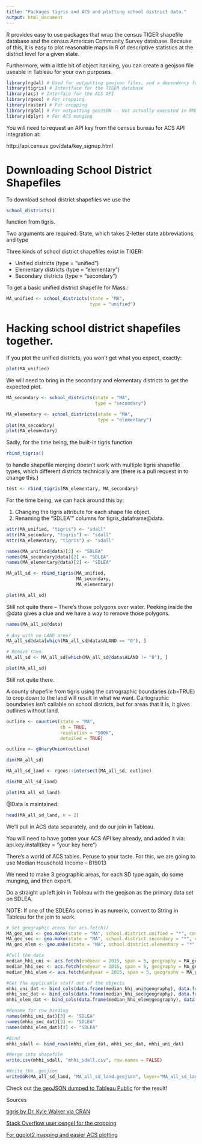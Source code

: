 ```yaml
---
title: "Packages tigris and ACS and plotting school district data."
output: html_document
---
```

R provides easy to use packages that wrap the census TIGER shapefile database and the census American Community Survey database. Because of this, it is easy to plot reasonable maps in R of descriptive statistics at the district level for a given state.

Furthermore, with a little bit of object hacking, you can create a geojson file useable in Tableau for your own purposes.
```r
library(rgdal) # Used for outputting geojson files, and a dependency for tigris
library(tigris) # Intertface for the TIGER database
library(acs) # Interface for the ACS API
library(rgeos) # For cropping
library(raster) # For cropping
library(rgdal) # For outputting geoJSON -- Not actually executed in RMD
library(dplyr) # For ACS munging

```
You will need to request an API key from the census bureau for ACS API integration at:

  http://api.census.gov/data/key_signup.html

# Downloading School District Shapefiles

To download school district shapefiles we use the
```r
school_districts()
```
function from tigris.

Two arguments are required: State, which takes 2-letter state abbreviations, and type

Three kinds of school district shapefiles exist in TIGER:

* Unified districts (type = "unified")
* Elementary districts (type = "elementary")
* Secondary districts (type = "secondary")

To get a basic unified district shapefile for Mass.:
```r
MA_unified <- school_districts(state = "MA",
                               type = "unified")
```

# Hacking school district shapefiles together.
If you plot the unified districts, you won't get what you expect, exactly:

```r
plot(MA_unified)
```

We will need to bring in the secondary and elementary districts to get the expected plot.
```r
MA_secondary <- school_districts(state = "MA",
                                 type = "secondary")

MA_elementary <- school_districts(state = "MA",
                                  type = "elementary")
plot(MA_secondary)
plot(MA_elementary)
```

Sadly, for the time being, the built-in tigris function
```r
rbind_tigris()
```
to handle shapefile merging doesn't work with multiple tigris shapefile types, which different districts technically are (there is a pull request in to change this.)
```r
test <- rbind_tigris(MA_elementary, MA_secondary)
```
For the time being, we can hack around this by:

  1. Changing the tigris attribute for each shape file object.
  2. Renaming the "SDLEA"" columns for tigris_dataframe@data.
```r
attr(MA_unified, "tigris") <- "sdall"
attr(MA_secondary, "tigris") <- "sdall"
attr(MA_elementary, "tigris") <- "sdall"

names(MA_unified@data)[2] <- "SDLEA"
names(MA_secondary@data)[2] <- "SDLEA"
names(MA_elementary@data)[2] <- "SDLEA"

MA_all_sd <- rbind_tigris(MA_unified,
                          MA_secondary,
                          MA_elementary)

plot(MA_all_sd)
```
Still not quite there -- There's those polygons over water.
Peeking inside the @data gives a clue and we have a way to remove those polygons.
```r
names(MA_all_sd@data)
                
# Any with no LAND area?
MA_all_sd@data[which(MA_all_sd@data$ALAND == "0"), ]

# Remove them.
MA_all_sd <- MA_all_sd[which(MA_all_sd@data$ALAND != "0"), ]

plot(MA_all_sd)
```
Still not quite there.

A county shapefile from tigris using the catrographic boundaries (cb=TRUE) to crop down to the land will result in what we want.
Cartographic boundaries isn't callable on school districts, but for areas that it is, it gives outlines without land.
```r
outline <- counties(state = "MA",
                    cb = TRUE,
                    resolution = "500k",
                    detailed = TRUE)

outline <- gUnaryUnion(outline)

dim(MA_all_sd)

MA_all_sd_land <- rgeos::intersect(MA_all_sd, outline)

dim(MA_all_sd_land)

plot(MA_all_sd_land)
```

@Data is maintained:

```r
head(MA_all_sd_land, n = 2)
```

We'll pull in ACS data separately, and do our join in Tableau.

You will need to have gotten your ACS API key already, and added it via:
api.key.install(key = "your key here")

There's a world of ACS tables. Peruse to your taste. For this, we are going to use Median Household Income -- B19013

We need to make 3 geographic areas, for each SD type again, do some munging, and then export.

Do a straight up left join in Tableau with the geojson as the primary data set on SDLEA.

NOTE: If one of the SDLEAs comes in as numeric, convert to String in Tableau for the join to work.
```r

# Set geographic areas for acs.fetch()
MA_geo_uni <- geo.make(state = "MA", school.district.unified = "*", combine = FALSE)
MA_geo_sec <- geo.make(state = "MA", school.district.secondary = "*", combine = FALSE)
MA_geo_elem <- geo.make(state = "MA", school.district.elementary = "*", combine = FALSE)

#Pull the data
median_hhi_uni <- acs.fetch(endyear = 2015, span = 5, geography = MA_geo_uni, table.number = "B19013", col.names = "pretty")
median_hhi_sec <- acs.fetch(endyear = 2015, span = 5, geography = MA_geo_sec, table.number = "B19013", col.names = "pretty")
median_hhi_elem <- acs.fetch(endyear = 2015, span = 5, geography = MA_geo_elem, table.number = "B19013", col.names = "pretty")

#Get the applicable stuff out of the objects
mhhi_uni_dat <- bind_cols(data.frame(median_hhi_uni@geography), data.frame(median_hhi_uni@estimate))
mhhi_sec_dat <- bind_cols(data.frame(median_hhi_sec@geography), data.frame(median_hhi_sec@estimate))
mhhi_elem_dat <- bind_cols(data.frame(median_hhi_elem@geography), data.frame(median_hhi_elem@estimate))

#Rename for row_binding
names(mhhi_uni_dat)[3] <- "SDLEA"
names(mhhi_sec_dat)[3] <- "SDLEA"
names(mhhi_elem_dat)[3] <- "SDLEA"

#Bind
mhhi_sdall <- bind_rows(mhhi_elem_dat, mhhi_sec_dat, mhhi_uni_dat)

#Merge into shapefile
write.csv(mhhi_sdall, "mhhi_sdall.csv", row.names = FALSE)

#Write the .geojson
writeOGR(MA_all_sd_land, "MA_all_sd_land.geojson", layer="MA_all_sd_land", driver="GeoJSON")
```
Check out
[the geoJSON dumped to Tableau Public](https://public.tableau.com/views/Pretty-fiedMASDs_/Sheet1?:embed=y&:display_count=yes)
for the result!

Sources

[tigris by Dr. Kyle Walker via CRAN](https://cran.r-project.org)

[Stack Overflow user cengel for the cropping](https://gis.stackexchange.com/a/173263)

[For ggplot2 mapping and easier ACS plotting](http://zevross.com/blog/2015/10/14/manipulating-and-mapping-us-census-data-in-r-using-the-acs-tigris-and-leaflet-packages-3/)